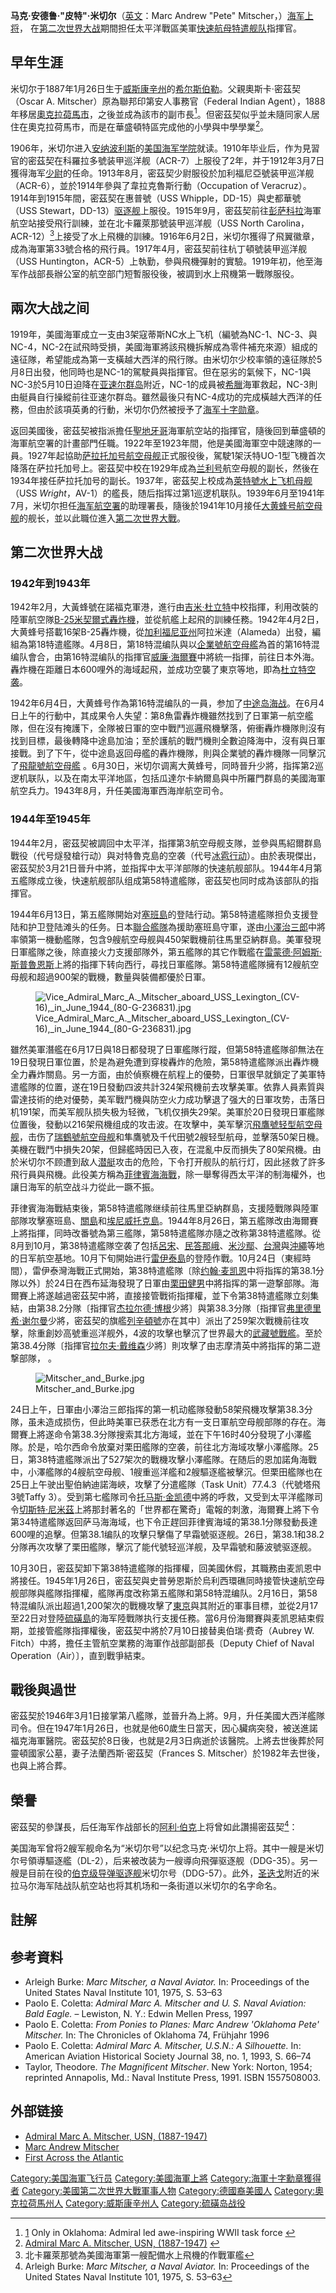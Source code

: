 {{noteTA|T=zh-cn:马克·米切尔; zh-hk:馬克·米契爾; zh-tw:馬克·米契爾;|
1=zh-tw:潛艦;zh-tw:潛艦;zh-hans:潜艇|
2=zh-tw:特遣艦隊;zh-tw:特遣艦隊;zh-hans:特混编队|
3=zh-tw:美國海軍官校;zh-tw:美國海軍官校;zh-hans:美国海军学院|
4=zh-tw:寇蒂斯;zh-tw:寇蒂斯;zh-hans:科蒂斯|
5=zh-tw:杜立德;zh-tw:杜立德;zh-hans:杜立特|
6=zh-tw:約克鎮號;zh-tw:約克鎮號;zh-hans:约克城号|
7=zh-tw:雷伊泰;zh-tw:雷伊泰;zh-hans:莱特|
8=zh-tw:史普勞恩斯;zh-tw:史普勞恩斯;zh-hans:斯普鲁恩斯|
9=zh-tw:民答那峨;zh-tw:民答那峨;zh-hans:棉兰老|
10=zh-tw:海爾賽;zh-tw:海爾賽;zh-hans:哈尔西|
11=zh-tw:戰艦;zh-tw:戰艦;zh-hans:战列舰|
12=zh-tw:飛彈;zh-tw:飛彈;zh-hans:导弹|
13=zh-tw:軍令部長;zh-tw:軍令部長;zh-hans:作战部长|
14=zh-cn:米切尔; zh-hk:米契爾; zh-tw:米契爾;|
}}
{{Infobox Military Person
|name=马克·安德鲁·米切尔
|lived={{birth date|1887|1|26|}} – {{death date and age|1947|2|3|1887|1|26|}}|placeofbirth=[[威斯康辛州|威斯康辛州]]希尔斯伯勒
|placeofdeath=[[弗吉尼亚州|維吉尼亚州]][[諾福克_(維吉尼亞州)|诺福克]]
|image=[[File:Marc_Mitscher.jpg|200px]]
|caption=马克·米切尔海军中将攝于第二次世界大战
|nickname=
|allegiance={{flagicon|USA}}[[美国|美国]]
|branch=[[File:Flag_of_the_United_States_Navy_(unofficial_proportions).svg|27px]][[美国海军|美国海军]]
|serviceyears=1910年–1947年
|rank=[[海军上将|海军上将]]
|commands=第38/58特混编队<br />第八舰队<br />大西洋舰队
|unit=
|battles=[[第二次世界大战|第二次世界大战]]<br />
*[[菲律宾海海战|菲律宾海海战]]
*[[莱特湾海战|莱特湾海战]]
*[[硫磺岛战役|硫磺岛战役]]
*[[冲绳岛战役|冲绳岛战役]]
|awards=[[海军十字勋章|海军十字勋章]]（3次）<br />[[海军优异服务勋章|海军优异服务勋章]]（3次）<br />[[功勋勋章|功勋勋章]]
}}
'''马克·安德鲁·"皮特"·米切尔'''（[[英文|英文]]：Marc Andrew "Pete" Mitscher，{{bd|1887年|1月26日|1947年|2月3日|catIdx=M}}）[[海军上将|海军上将]]， 在[[第二次世界大战|第二次世界大战]]期間担任太平洋戰區美軍[[快速航母特遣舰队|快速航母特遣舰队]]指揮官。

==早年生涯==
米切尔于1887年1月26日生于[[威斯康辛州|威斯康辛州]]的[[希尔斯伯勒_(威斯康辛)|希尔斯伯勒]]。父親奧斯卡·密茲契（Oscar A. Mitscher）原為聯邦印第安人事務官（Federal Indian Agent），1888年移居[[奧克拉荷馬市|奧克拉荷馬市]]，之後並成為該市的副市長<ref>[http://www.tulsaworld.com/webextra/itemsofinterest/centennial/centennial_storypage.asp?ID=070705_1_A4_Acapt11844] {{Webarchive|url=https://archive.is/20120918201515/www.tulsaworld.com/webextra/itemsofinterest/centennial/centennial_storypage.asp?ID=070705_1_A4_Acapt11844 |date=2012-09-18 }} Only in Oklahoma: Admiral led awe-inspiring WWII task force {{en}}</ref>。但密茲契似乎並未隨同家人居住在奧克拉荷馬市，而是在華盛頓特區完成他的小學與中學學業<ref>[http://www.history.navy.mil/photos/pers-us/uspers-m/m-mitshr.htm Admiral Marc A. Mitscher, USN, (1887-1947)] {{Wayback|url=http://www.history.navy.mil/photos/pers-us/uspers-m/m-mitshr.htm |date=20081221031106 }} {{en}}</ref>。

1906年，米切尔进入[[安纳波利斯|安纳波利斯]]的[[美国海军学院|美国海军学院]]就读。1910年毕业后，作为見習官的密茲契在科羅拉多號装甲巡洋舰（ACR-7）上服役了2年，并于1912年3月7日獲得海军[[少尉|少尉]]的任命。1913年8月，密茲契少尉服役於加利福尼亞號装甲巡洋舰（ACR-6），並於1914年參與了韋拉克魯斯行動（Occupation of Veracruz）。1914年到1915年間，密茲契在惠普號（USS Whipple，DD-15）與史都華號（USS Stewart，DD-13）[[驱逐舰|驱逐舰]]上服役。1915年9月，密茲契前往[[彭萨科拉|彭萨科拉]]海軍航空站接受飛行訓練，並在北卡羅萊那號装甲巡洋舰（USS North Carolina，ACR-12）<ref>北卡羅萊那號為美國海軍第一艘配備水上飛機的作戰軍艦</ref>上接受了水上飛機的訓練。1916年6月2日，米切尔獲得了飛翼徽章，成為海軍第33號合格的飛行員。1917年4月，密茲契前往杭丁頓號装甲巡洋舰（USS Huntington，ACR-5）上執勤，參與飛機彈射的實驗。1919年初，他至海军作战部長辦公室的航空部门短暫服役後，被調到水上飛機第一戰隊服役。

==兩次大战之间==
1919年，美國海軍成立一支由3架寇蒂斯NC水上飞机（編號為NC-1、NC-3、與NC-4，NC-2在試飛時受損，美國海軍將該飛機拆解成為零件補充來源）組成的遠征隊，希望能成為第一支橫越大西洋的飛行隊。由米切尔少校率領的遠征隊於5月8日出發，他同時也是NC-1的駕駛員與指揮官。但在惡劣的氣候下，NC-1與NC-3於5月10日迫降在[[亚速尔群岛|亚速尔群岛]]附近，NC-1的成員被[[希臘|希臘]]海軍救起，NC-3則由艇員自行操縱前往亚速尔群岛。雖然最後只有NC-4成功的完成橫越大西洋的任務，但由於該項英勇的行動，米切尔仍然被授予了[[海军十字勋章|海军十字勋章]]。

返回美國後，密茲契被指派擔任[[聖地牙哥|聖地牙哥]]海軍航空站的指揮官，隨後回到華盛頓的海軍航空署的計畫部門任職。1922年至1923年間，他是美國海軍空中競速隊的一員。1927年起協助[[萨拉托加号航空母舰_(CV-3)|萨拉托加号航空母舰]]正式服役後，駕駛1架沃特UO-1型飞機首次降落在萨拉托加号上。密茲契中校在1929年成為[[兰利号航空母舰_(CV-1)|兰利号]]航空母舰的副长，然後在1934年接任萨拉托加号的副长。1937年，密茲契上校成為[[萊特號水上飞机母舰|萊特號水上飞机母舰]]（USS ''Wright''，AV-1）的艦長，随后指挥过第1巡逻机联队。1939年6月至1941年7月，米切尔担任[[海军航空署|海军航空署]]的助理署長，隨後於1941年10月接任[[大黄蜂号航空母舰_(CV-8)|大黄蜂号航空母舰]]的舰长，並以此職位進入[[第二次世界大戰|第二次世界大戰]]。

==第二次世界大战==
===1942年到1943年===
1942年2月，大黃蜂號在諾福克軍港，進行由[[吉米·杜立特|吉米·杜立特]]中校指揮，利用改裝的陸軍航空隊[[B-25轰炸机|B-25米契爾式轟炸機]]，並從航艦上起飛的訓練任務。1942年4月2日，大黄蜂号搭載16架B-25轟炸機，從[[加利福尼亚州|加利福尼亚州]]阿拉米達（Alameda）出發，編組為第18特遣艦隊。4月8日，第18特混编队與以[[企業號航空母艦_(CV-6)|企業號航空母艦]]為首的第16特混编队會合，由第16特混编队的指揮官[[小威廉·海爾賽|威廉·海爾賽]]中將統一指揮，前往日本外海。轟炸機在距離日本600哩外的海域起飛，並成功空襲了東京等地，即為[[杜立特空袭|杜立特空袭]]。

1942年6月4日，大黄蜂号作為第16特混编队的一員，参加了[[中途岛海战|中途岛海战]]。在6月4日上午的行動中，其成果令人失望：第8魚雷轟炸機雖然找到了日軍第一航空艦隊，但在沒有掩護下，全隊被日軍的空中戰鬥巡邏飛機擊落，俯衝轟炸機隊則沒有找到目標，最後轉降中途島加油；至於護航的戰鬥機則全數迫降海中，沒有與日軍接戰。到了下午，從中途島返回母艦的轟炸機隊，則與企業號的轟炸機隊一同擊沉了[[飛龍號航空母艦|飛龍號航空母艦]] 。6月30日，米切尔调离大黄蜂号，同時晉升少將，指挥第2巡逻机联队，以及在南太平洋地區，包括瓜達尔卡納爾島與中所羅門群島的美國海軍航空兵力。1943年8月，升任美國海軍西海岸航空司令。

===1944年至1945年===
1944年2月，密茲契被調回中太平洋，指揮第3航空母舰支隊，並參與馬紹爾群島戰役（代号燧發槍行动）與对特魯克島的空袭（代号[[冰雹行动|冰雹行动]]）。由於表現傑出，密茲契於3月21日晉升中將，並指挥中太平洋部隊的快速航舰部队。1944年4月第五艦隊成立後，快速航舰部队组成第58特遣艦隊，密茲契也同时成為该部队的指揮官。

1944年6月13日，第五艦隊開始对[[塞班島|塞班島]]的登陆行动。第58特遣艦隊担负支援登陆和护卫登陆滩头的任务。日本[[聯合艦隊|聯合艦隊]]為援助塞班島守軍，遂由[[小澤治三郎|小澤治三郎]]中將率領第一機動艦隊，包含9艘航空母舰與450架戰機前往馬里亞納群島。美軍發現日軍艦隊之後，除直接火力支援部隊外，第五艦隊的其它作戰艦在[[雷蒙德·阿姆斯·斯普魯恩斯|雷蒙德·阿姆斯·斯普魯恩斯]]上將的指揮下转向西行，尋找日軍艦隊。第58特遣艦隊擁有12艘航空母舰和超過900架的戰機，數量與裝備都優於日軍。

[[File:Vice_Admiral_Marc_A._Mitscher_aboard_USS_Lexington_(CV-16),_in_June_1944_(80-G-236831).jpg|thumb]]

雖然美軍潛艦在6月17日與18日都發現了日軍艦隊行蹤，但第58特遣艦隊卻無法在19日發現日軍位置，於是為避免遭到穿梭轟炸的危險，第58特遣艦隊派出轟炸機全力轟炸關島。另一方面，由於偵察機在航程上的優勢，日軍很早就鎖定了美軍特遣艦隊的位置，遂在19日發動四波共計324架飛機前去攻擊美軍。依靠人員素質與雷達技術的绝对優勢，美军戰鬥機與防空火力成功擊退了强大的日軍攻势，击落日机191架，而美军舰队损失极为轻微，飞机仅損失29架。美軍於20日發現日軍艦隊位置後，發動以216架飛機组成的攻击波。在攻擊中，美军擊沉[[飛鷹號轻型航空母舰|飛鷹號轻型航空母舰]]，击伤了[[瑞鶴號航空母舰|瑞鶴號航空母舰]]和隼鷹號及千代田號2艘轻型航母，並擊落50架日機。美機在戰鬥中損失20架，但歸艦時因已入夜，在混亂中反而損失了80架飛機。由於米切尔不顾遭到敌人[[潜艇|潜艇]]攻击的危险，下令打开舰队的航行灯，因此拯救了許多飛行員與飛機。此役美方稱為[[菲律賓海海戰|菲律賓海海戰]]，除一舉奪得西太平洋的制海權外，也讓日海军的航空战斗力從此一蹶不振。

菲律賓海海戰結束後，第58特遣艦隊继续前往馬里亞納群島，支援陸戰隊與陸軍部隊攻擊塞班島、[[關島|關島]]和[[埃尼威托克島|埃尼威托克島]]。1944年8月26日，第五艦隊改由海爾賽上將指揮，同時改番號為第三艦隊，第58特遣艦隊亦隨之改称第38特遣艦隊。從8月到10月，第38特遣艦隊空袭了包括[[呂宋|呂宋]]、[[民答那峨|民答那峨]]、[[米沙鄢|米沙鄢]]、[[台灣|台灣]]與[[沖繩|沖繩]]等地的日军航空基地。10月下旬開始进行[[雷伊泰島|雷伊泰島]]的登陸作戰。10月24日（東經時間），雷伊泰灣海戰正式開始，第38特遣艦隊〔除[[约翰·麦凯恩|约翰·麦凯恩]]中将指挥的第38.1分隊以外〕於24日在西布延海發現了日軍由[[栗田健男|栗田健男]]中將指挥的第一遊撃部隊。海爾賽上將遂越過密茲契中將，直接接管戰術指揮權，並下令第38特遣艦隊立刻集結，由第38.2分隊〔指揮官[[杰拉尔德·博根|杰拉尔德·博根]]少將〕與第38.3分隊〔指揮官[[弗里德里希·谢尔曼|弗里德里希·谢尔曼]]少將，密茲契的旗艦[[列辛頓號航空母艦_(CV-16)|列辛頓號]]亦在其中〕派出了259架次戰機前往攻擊，除重創妙高號重巡洋舰外，4波的攻擊也擊沉了世界最大的[[武藏號戰艦|武藏號戰艦]]。至於第38.4分隊〔指揮官[[拉尔夫·戴维森|拉尔夫·戴维森]]少將〕則攻擊了由志摩清英中將指挥的第二遊撃部隊，{{Fact|擊沉了驅逐艦若葉號|time=2009-01-03T13:44:45+00:00}}<!-- 本模板調用由 {{subst:Fact/auto|擊沉了驅逐艦若葉號}} 自動產生 -->。

[[File:Mitscher_and_Burke.jpg|thumb]]

24日上午，日軍由小澤治三郎指挥的第一机动艦隊發動58架飛機攻擊第38.3分隊，虽未造成损伤，但此時美軍已获悉在北方有一支日軍航空母舰部隊的存在。海爾賽上將遂命令第38.3分隊搜索其北方海域，並在下午16时40分發現了小澤艦隊。於是，哈尔西命令放棄对栗田艦隊的空袭，前往北方海域攻擊小澤艦隊。25日，第38特遣艦隊派出了527架次的戰機攻擊小澤艦隊。在随后的恩加諾角海戰中，小澤艦隊的4艘航空母舰、1艘重巡洋艦和2艘驅逐艦被擊沉。但栗田艦隊也在25日上午驶出聖伯納迪諾海峽，攻擊了分遣艦隊（Task Unit）77.4.3（代號塔飛3號Taffy 3）。受到第七艦隊司令[[托马斯·金凯德|托马斯·金凯德]]中將的呼救，又受到太平洋艦隊司令[[切斯特·尼米茲|切斯特·尼米茲]]上將那封著名的「世界都在驚奇」電報的刺激，海爾賽上將下令第34特遣艦隊返回萨马海海域，也下令正趕回菲律賓海域的第38.1分隊發動長達600哩的追擊。但第38.1编队的攻擊只擊傷了早霜號驱逐舰。26日，第38.1和38.2分隊再次攻擊了栗田艦隊，擊沉了能代號轻巡洋舰，及早霜號和藤波號驱逐舰。

10月30日，密茲契卸下第38特遣艦隊的指揮權，回美國休假，其職務由麦凯恩中將接任。1945年1月26日，密茲契與史普勞恩斯於烏利西環礁同時接管快速航空母舰部隊與艦隊指揮權，艦隊再度改称第五艦隊和第58特混编队。2月16日，第58特混编队派出超過1,200架次的戰機攻擊了[[東京|東京]]與其附近的軍事目標，並從2月17至22日对登陸[[硫磺島|硫磺島]]的海军陸戰隊执行支援任務。當6月份海爾賽與麦凯恩結束假期，並接管艦隊指揮權後，密茲契中將於7月10日接替奥伯瑞·费奇（Aubrey W. Fitch）中將，擔任主管航空業務的海軍作战部副部長〔Deputy Chief of Naval Operation（Air）〕，直到戰爭結束。

==戰後與過世==
密茲契於1946年3月1日接掌第八艦隊，並晉升為上將。9月，升任美國大西洋艦隊司令。但在1947年1月26日，也就是他60歲生日當天，因心臟病突發，被送進諾福克海軍醫院。密茲契於8日後，也就是2月3日病逝於该醫院。上將去世後葬於阿靈頓國家公墓，妻子法蘭西斯·密茲契（Frances S. Mitscher）於1982年去世後，也與上將合葬。

==榮譽==
密茲契的參謀長，后任海军作战部长的[[阿利·伯克|阿利·伯克]]上将曾如此讚揚密茲契<ref>Arleigh Burke: ''Marc Mitscher, a Naval Aviator.'' In: Proceedings of the United States Naval Institute 101, 1975, S. 53–63</ref>：

{{cquote|雖然他輕聲細語而且沉默寡言，但不管是平時的訓練與福利，或戰時的救援，他都十分照顧他的部屬，也因此獲得部屬的最大的回報與忠誠。沒有這些，他是無法成為全世界最出色的航艦指揮官。他是位勇猛的戰士，擁有慧眼的戰略家，而且終身追求真理－他是位無予倫比的海軍飛行員。}}

美国海军曾将2艘军舰命名为“米切尔号”以纪念马克·米切尔上将。其中一艘是米切尔号領導驅逐艦（DL-2），后来被改装为一艘導向飛彈驱逐舰（DDG-35）。另一艘是目前在役的[[伯克级导弹驱逐舰|伯克级导弹驱逐舰]]米切尔号（DDG-57）。此外，[[圣迭戈|圣迭戈]]附近的米拉马尔海军陆战队航空站也将其机场和一条街道以米切尔的名字命名。

==註解==
<div class="references-small">
<references />
</div>

==参考資料==
* Arleigh Burke: ''Marc Mitscher, a Naval Aviator.'' In: Proceedings of the United States Naval Institute 101, 1975, S. 53–63
* Paolo E. Coletta: ''Admiral Marc A. Mitscher and U. S. Naval Aviation: Bald Eagle.'' – Lewiston, N. Y.: Edwin Mellen Press, 1997
* Paolo E. Coletta: ''From Ponies to Planes: Marc Andrew 'Oklahoma Pete' Mitscher.'' In: The Chronicles of Oklahoma 74, Frühjahr 1996
* Paolo E. Coletta: ''Admiral Marc A. Mitscher, U.S.N.: A Silhouette.'' In: American Aviation Historical Society Journal 38, no. 1, 1993, S. 66–74
* Taylor, Theodore. ''The Magnificent Mitscher''. New York: Norton, 1954; reprinted Annapolis, Md.: Naval Institute Press, 1991. ISBN 1557508003.

==外部链接==
*[http://www.history.navy.mil/photos/pers-us/uspers-m/m-mitshr.htm Admiral Marc A. Mitscher, USN, (1887-1947)] {{Wayback|url=http://www.history.navy.mil/photos/pers-us/uspers-m/m-mitshr.htm |date=20081221031106 }}{{en}}
*[http://www.arlingtoncemetery.net/mamitsch.htm Marc Andrew Mitscher] {{Wayback|url=http://www.arlingtoncemetery.net/mamitsch.htm |date=20081223074414 }}{{en}}
*[http://www.bluejacket.com/usn_avi_nc4.html First Across the Atlantic] {{Wayback|url=http://www.bluejacket.com/usn_avi_nc4.html |date=20171222105515 }}{{en}}

{{Authority control}}
{{DEFAULTSORT:Mitscher, Marc}}
[[Category:美国海軍飞行员|Category:美国海軍飞行员]]
[[Category:美國海軍上將|Category:美國海軍上將]]
[[Category:海軍十字勳章獲得者|Category:海軍十字勳章獲得者]]
[[Category:美國第二次世界大戰軍事人物|Category:美國第二次世界大戰軍事人物]]
[[Category:德國裔美國人|Category:德國裔美國人]]
[[Category:奧克拉荷馬州人|Category:奧克拉荷馬州人]]
[[Category:威斯康辛州人|Category:威斯康辛州人]]
[[Category:硫磺岛战役|Category:硫磺岛战役]]